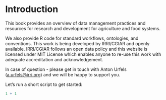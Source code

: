 # Introduction

This book provides an overview of data management practices and resources for research and development for agriculture and food systems.

We also provide R code for standard workflows, ontologies, and conventions. This work is being developed by IRRI/CGIAR and openly available. IRRI/CGIAR follows an open data policy and this website is licensed under MIT License which enables anyone to re-use this work with adequate accreditation and acknowledgement.

In case of question - please get in touch with Anton Urfels ([a.urfels\@irri.org](mailto:a.urfels@irri.org)) and we will be happy to support you.

Let's run a short script to get started:

```r
1 + 1
```
